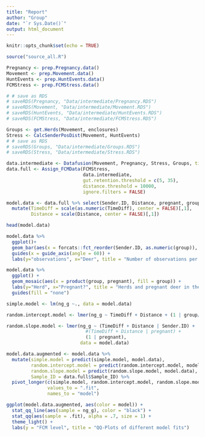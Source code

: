 ```yaml
---
title: "Report"
author: "Group"
date: "`r Sys.Date()`"
output: html_document
---
```


```r
knitr::opts_chunk$set(echo = TRUE)
```

```r
source("source_all.R")
```


```r
Pregnancy <- prep.Pregnancy.data()
Movement <- prep.Movement.data()
HuntEvents <- prep.HuntEvents.data()
FCMStress <- prep.FCMStress.data()

# # save as RDS
# saveRDS(Pregnancy, "Data/intermediate/Pregnancy.RDS")
# saveRDS(Movement, "Data/intermediate/Movement.RDS")
# saveRDS(HuntEvents, "Data/intermediate/HuntEvents.RDS")
# saveRDS(FCMStress, "Data/intermediate/FCMStress.RDS")
```

```r
Groups <- get.Herds(Movement, enclosures)
Stress <- CalcSenderPosDist(Movement, HuntEvents)
# # save as RDS
# saveRDS(Groups, "Data/intermediate/Groups.RDS")
# saveRDS(Stress, "Data/intermediate/Stress.RDS")
```


```r
data.intermediate <- Datafusion(Movement, Pregnancy, Stress, Groups, timediff = 2*60)
data.full <- Assign_FCMData(FCMStress,
                            data.intermediate,
                            gut.retention.threshold = c(5, 35),
                            distance.threshold = 10000,
                            ignore.filters = FALSE)

model.data <- data.full %>% select(Sender.ID, Distance, pregnant, group, TimeDiff, ng_g) %>%
  mutate(TimeDiff = scale(as.numeric(TimeDiff), center = FALSE)[,1],
         Distance = scale(Distance, center = FALSE)[,1])
```

```r
head(model.data)

model.data %>%
  ggplot()+
  geom_bar(aes(x = forcats::fct_reorder(Sender.ID, as.numeric(group)), fill = group)) +
  guides(x = guide_axis(angle = 60)) +   
  labs(y="observations", x="Deer", title = "Number of observations per deer and herd") 

model.data %>%
  ggplot() +
  geom_mosaic(aes(x = product(group, pregnant), fill = group)) +   
  labs(y="Herd", x="Pregnant?", title = "Herds and pregnant deer in the model data") +
  guides(fill = "none")
```



```r
simple.model <- lm(ng_g ~., data = model.data)

random.intercept.model <- lmer(ng_g ~ TimeDiff + Distance + (1 | group/Sender.ID) + (1 | pregnant), data = model.data)

random.slope.model <- lmer(ng_g ~ (TimeDiff + Distance | Sender.ID) + 
                             #(TimeDiff + Distance | pregnant) +
                             (1 | pregnant), 
                           data = model.data)
```


```r
model.data.augmented <- model.data %>%
  mutate(simple.model = predict(simple.model, model.data),
         random.intercept.model = predict(random.intercept.model, model.data),
         random.slope.model = predict(random.slope.model, model.data),
         Sample_ID = data.full$Sample_ID) %>%
  pivot_longer(c(simple.model, random.intercept.model, random.slope.model),
               values_to = ".fit",
               names_to = "model")

ggplot(model.data.augmented, aes(color = model)) +
  stat_qq_line(aes(sample = ng_g), color = "black") + 
  stat_qq(aes(sample = .fit), alpha = .7, size = 1) + 
  theme_light() +
  labs(y = "FCM level", title = "QQ-Plots of different model fits")
```

